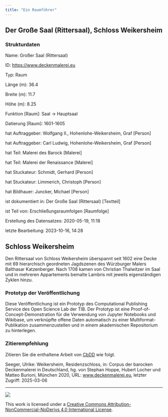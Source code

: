 ```yaml
---
title: "Ein Raumführer"
---
```


## Der Große Saal (Rittersaal), Schloss Weikersheim

### Strukturdaten

Name: Großer Saal (Rittersaal)

ID: [https://www.deckenmalerei.eu](https://www.deckenmalerei.eu/15685f4a-3727-4110-8967-1d8287431997)

Typ: Raum 

Länge (m): 36.4 

Breite (m): 11.7 

Höhe (m): 8.25 

Funktion [Raum]: Saal -> Hauptsaal 

Datierung [Raum]: 1601-1605 

hat Auftraggeber:  Wolfgang II., Hohenlohe-Weikersheim, Graf [Person] 

hat Auftraggeber: Carl Ludwig, Hohenlohe-Weikersheim, Graf [Person] 

hat Teil: Malerei des Barock [Malerei] 

hat Teil: Malerei der Renaissance [Malerei] 

hat Stuckateur: Schmidt, Gerhard [Person] 

hat Stuckateur: Limmerich, Christoph [Person] 

hat Bildhauer: Juncker, Michael [Person] 

ist dokumentiert in: Der Große Saal (Rittersaal) [Textteil] 

ist Teil von: Erschließungsraumfolgen [Raumfolge] 

Erstellung des Datensatzes: 2020-05-19, 11:18 

letzte Bearbeitung: 2023-10-16, 14:28 

## Schloss Weikersheim

Den Rittersaal von Schloss Weikersheim überspannt seit 1602 eine Decke mit 69 hierarchisch geordneten Jagdszenen des Würzburger Malers Balthasar Katzenberger. Nach 1708 kamen von Christian Thalwitzer im Saal und in mehreren Appartements bemalte Lambris mit jeweils eigenständigen Zyklen hinzu.

### Prototyp der Veröffentlichung

Diese Veröffentlichung ist ein Prototyp des Computational Publishing Service des Open Science Lab der TIB. Der Prototyp ist eine Proof-of-Concept-Demonstration für die Verwendung von Jupyter Notebooks und Wikibase, um verknüpfte offene Daten automatisch zu einer Multiformat-Publikation zusammenzustellen und in einem akademischen Repositorium zu hinterlegen.

### Zitierempfehlung

Zitieren Sie die enthaltene Arbeit von [CbDD](https://www.deckenmalerei.eu/42d06165-58e7-4653-bfe4-3d5f7091fc33) wie folgt.

Seeger, Ulrike: Weikersheim, Residenzschloss, in: Corpus der barocken Deckenmalerei in Deutschland, hg. von Stephan Hoppe, Hubert Locher und Matteo Burioni, München 2020, URL: [www.deckenmalerei.eu](https://www.deckenmalerei.eu/42d06165-58e7-4653-bfe4-3d5f7091fc33), letzter Zugriff: 2025-03-06

---

![](https://licensebuttons.net/l/by-nc-nd/4.0/88x31.png){fig-alt="Creative Commons License"}

This work is licensed under a [Creative Commons Attribution-NonCommercial-NoDerivs 4.0 International License](https://creativecommons.org/licenses/by-nc-nd/4.0/).
